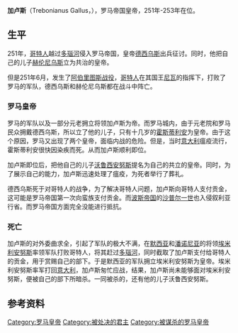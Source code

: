 {{unreferenced|time=2017-09-13T08:19:55+00:00}}
{{Infobox Roman emperor
| name = 加卢斯
| title = [[罗马帝国|罗马帝国]][[罗马皇帝|第三十六任皇帝]]
| full name =
| image= Ritratto di trebonianno gallo III sec. dc. 01.JPG
| caption =加卢斯像
| reign =251年6月 – 253年8月
| predecessor =[[德西乌斯|德西乌斯]]和[[赫伦尼乌斯|赫伦尼乌斯]]
| successor =[[埃米利安努斯|埃米利安努斯]]
| spouse =
| issue =
| dynasty =
| father =
| mother =
| birth_date =206年
| birth_place =
| death_date =253年8月（47岁）
| death_place =[[特尔尼|特尔尼]]
| place of burial =
|}}
'''加卢斯'''（Trebonianus Gallus，{{bd|206年||253年}}），罗马帝国皇帝，251年-253年在位。

==生平==

251年，[[哥特人|哥特人]]越过[[多瑙河|多瑙河]]侵入罗马帝国，皇帝[[德西乌斯|德西乌斯]]出兵征讨。同时，他把自己的儿子[[赫伦尼乌斯|赫伦尼乌斯]]立为共治的皇帝。

但是251年6月，发生了[[阿伯里图斯战役|阿伯里图斯战役]]，[[哥特人|哥特人]]在其国王[[尼瓦|尼瓦]]的指挥下，打败了罗马的军队，德西乌斯和赫伦尼乌斯都在战斗中阵亡。

===罗马皇帝===
罗马的军队以及一部分元老拥立将领加卢斯为帝。而罗马城内，由于元老院和罗马民众拥戴德西乌斯，所以立了他的儿子，只有十几岁的[[霍斯蒂利安|霍斯蒂利安]]为皇帝。由于这个原因，罗马又出现了两个皇帝，面临内战的危险。但是，当时[[意大利|意大利]]瘟疫流行，霍斯蒂利安很快因染疾而死。从而加卢斯顺利即位。

加卢斯即位后，把他自己的儿子[[沃鲁西安努斯|沃鲁西安努斯]]提名为自己的共立的皇帝。同时，为了展示自己的能力，加卢斯迅速处理了瘟疫，为死者举行了葬礼。

德西乌斯死于对哥特人的战争，为了解决哥特人问题，加卢斯向哥特人支付贡金，这可能是罗马帝国第一次向蛮族支付贡金。而[[波斯帝国|波斯帝国]]的[[沙普尔一世|沙普尔一世]]也入侵叙利亚行省。而罗马帝国方面完全没能进行抵抗。

===死亡===
加卢斯的对外委曲求全，引起了军队的极大不满，在[[默西亚_(罗马行省)|默西亚]]和[[潘诺尼亚|潘诺尼亚]]的将领[[埃米利安努斯|埃米利安努斯]]率领军队打败哥特人，将其赶过[[多瑙河|多瑙河]]，同时截取了加卢斯支付给哥特人的贡金，用于赏赐自己的部下。于是默西亚的军队拥立埃米利安努斯为皇帝。埃米利安努斯率军打回[[意大利|意大利]]，加卢斯匆忙应战，结果，加卢斯尚未能够面对埃米利安努斯，便被自己的部下所暗杀。一同被杀的，还有他的儿子沃鲁西安努斯。

==参考资料==
{{reflist}}

{{罗马帝国皇帝| 本人=加卢斯| 时间 = 251-253| 之前=[[德西乌斯|德西乌斯]]和[[赫伦尼乌斯|赫伦尼乌斯]] | 之后=[[埃米利安努斯|埃米利安努斯]]| 同时=[[霍斯蒂利安|霍斯蒂利安]]（251）<br>共位者：[[沃鲁西安努斯|沃鲁西安努斯]]（251 - 253）}}

{{Authority control}}
[[Category:罗马皇帝|Category:罗马皇帝]]
[[Category:被处决的君主|Category:被处决的君主]]
[[Category:被谋杀的罗马皇帝|Category:被谋杀的罗马皇帝]]